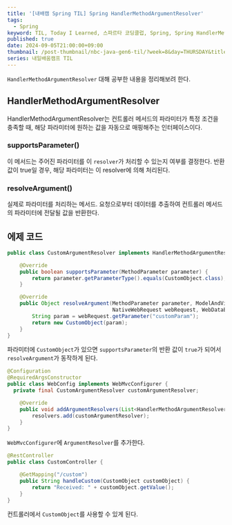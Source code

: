 ```yaml
---
title: '[내배캠 Spring TIL] Spring HandlerMethodArgumentResolver'
tags:
  - Spring
keyword: TIL, Today I Learned, 스파르타 코딩클럽, Spring, Spring HandlerMethodArgumentResolver
published: true
date: 2024-09-05T21:00:00+09:00
thumbnail: /post-thumbnail/nbc-java-gen6-til/?week=8&day=THURSDAY&title=HandlerMethodArgumentResolver
series: 내일배움캠프 TIL
---
```


`HandlerMethodArgumentResolver` 대해 공부한 내용을 정리해보려 한다.

## HandlerMethodArgumentResolver

HandlerMethodArgumentResolver는 컨트롤러 메서드의 파라미터가 특정 조건을 충족할 때, 해당 파라미터에 원하는 값을 자동으로 매핑해주는 인터페이스이다.

### supportsParameter()

이 메서드는 주어진 파라미터를 이 `resolver`가 처리할 수 있는지 여부를 결정한다. 반환값이 true일 경우, 해당 파라미터는 이 resolver에 의해 처리된다.

### resolveArgument()

실제로 파라미터를 처리하는 메서드. 요청으로부터 데이터를 추출하여 컨트롤러 메서드의 파라미터에 전달될 값을 반환한다.

## 에제 코드

```java path="CustomArgumentResolver.java"
public class CustomArgumentResolver implements HandlerMethodArgumentResolver {

    @Override
    public boolean supportsParameter(MethodParameter parameter) {
        return parameter.getParameterType().equals(CustomObject.class);
    }

    @Override
    public Object resolveArgument(MethodParameter parameter, ModelAndViewContainer mavContainer,
                                  NativeWebRequest webRequest, WebDataBinderFactory binderFactory) {
        String param = webRequest.getParameter("customParam");
        return new CustomObject(param);
    }
}
```

파라미터에 `CustomObject`가 있으면 `supportsParameter`의 반환 값이 `true`가 되어서 `resolveArgument`가 동작하게 된다.

```java path="WebConfig.java"
@Configuration
@RequiredArgsConstructor
public class WebConfig implements WebMvcConfigurer {
  private final CustomArgumentResolver customArgumentResolver;

    @Override
    public void addArgumentResolvers(List<HandlerMethodArgumentResolver> resolvers) {
        resolvers.add(customArgumentResolver);
    }
}
```

`WebMvcConfigurer`에 `ArgumentResolver`를 추가한다.

```java path="CustomController.java"
@RestController
public class CustomController {

    @GetMapping("/custom")
    public String handleCustom(CustomObject customObject) {
        return "Received: " + customObject.getValue();
    }
}
```

컨트롤러에서 `CustomObject`를 사용할 수 있게 된다.
